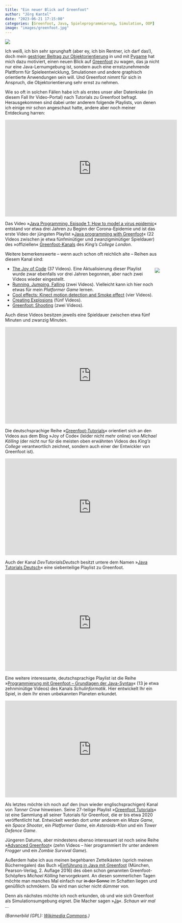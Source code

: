 ```yaml
---
title: "Ein neuer Blick auf Greenfoot"
author: "Jörg Kantel"
date: "2023-06-21 17:15:00"
categories: [Greenfoot, Java, Spieleprogrammierung, Simulation, OOP]
image: "images/greenfoot.jpg"
---
```


[![](images/greenfoot-b.jpg)](https://upload.wikimedia.org/wikipedia/commons/2/2a/Greenfoot_Screenshoot.jpg?uselang=de)

Ich weiß, ich bin sehr sprunghaft (aber ey, ich bin Rentner, ich darf das!), doch mein [gestriger Beitrag zur Objektorientierung](https://kantel.github.io/posts/2023062001_gameworld_yes_no/) in und mit [Pygame](http://cognitiones.kantel-chaos-team.de/multimedia/spieleprogrammierung/pygame.html) hat mich dazu motiviert, einen neuen Blick auf [Greenfoot](http://cognitiones.kantel-chaos-team.de/programmierung/creativecoding/greenfoot.html) zu wagen, das ja nicht nur eine Java-Lernumgebung ist, sondern auch eine ernstzunehmende Plattform für Spieleentwicklung, Smulationen und andere graphisch orientierte Anwendungen sein will. Und Greenfoot nimmt für sich in Anspruch, die Objektorientierung sehr ernst zu nehmen.

Wie so oft in solchen Fällen habe ich als erstes unser aller Datenkrake (in diesem Fall Ihr Video-Portal) nach Tutorials zu Greenfoot befragt. Herausgekommen sind dabei unter anderem folgende Playlists, von denen ich einige mir schon angeschaut hatte, andere aber noch meiner Entdeckung harren:

<iframe width="560" height="315" src="https://www.youtube.com/embed/rSHcNpGOGOs" title="YouTube video player" frameborder="0" allow="accelerometer; autoplay; clipboard-write; encrypted-media; gyroscope; picture-in-picture; web-share" allowfullscreen></iframe>

Das Video »[Java Programming, Episode 1: How to model a virus epidemic](https://www.youtube.com/watch?v=rSHcNpGOGOs)« entstand vor etwa drei Jahren zu Beginn der Corona-Epidemie und ist das erste Video der jüngsten Playlist »[Java programming with Greenfoot](https://www.youtube.com/playlist?list=PLIWb-FtdAhJjNgdIljwkMEQMhwhVIiV63)« (22 Videos zwischen je etwa fünfminütiger und zwanzigminütiger Spieldauer) des »offiziellen« [Greenfoot-Kanals](https://www.youtube.com/@18km) des *King's College London*.

Weitere bemerkenswerte – wenn auch schon oft reichlich alte – Reihen aus diesem Kanal sind:

<div style="float: right; margin-left: 12px; margin-top: 6px;">[![](images/greenfootbuch.png)](https://www.pearson.de/einfuehrung-in-java-mit-greenfoot-9783868949087)</div>

- [The Joy of Code](https://www.youtube.com/playlist?list=PL280AD6FCCFCDDAC5) (37 Videos). Eine Aktualisierung dieser Playlist wurde zwar ebenfalls vor drei Jahren begonnen, aber nach zwei Videos wieder eingestellt.
- [Running, Jumping, Falling](https://www.youtube.com/playlist?list=PLIWb-FtdAhJgg2jEOS1u1Khub8gCl_LBj) (zwei Videos). Vielleicht kann ich hier noch etwas für mein *Platformer Game* lernen.
- [Cool effects: Kinect motion detection and Smoke effect](https://www.youtube.com/playlist?list=PLIWb-FtdAhJh52OVXyLQZPIVtp5P4PzwC) (vier Videos).
- [Creating Explosions](https://www.youtube.com/playlist?list=PLIWb-FtdAhJhGZs37FK-DVviMb3AsQvdP) (fünf Videos).
- [Greenfoot: Shooting](https://www.youtube.com/playlist?list=PL73D989ED1678D0EC) (zwei Videos).

Auch diese Videos besitzen jeweils eine Spieldauer zwischen etwa fünf Minuten und zwanzig Minuten.

<iframe width="560" height="315" src="https://www.youtube.com/embed/A2JiDwqr7Os" title="YouTube video player" frameborder="0" allow="accelerometer; autoplay; clipboard-write; encrypted-media; gyroscope; picture-in-picture; web-share" allowfullscreen></iframe>

Die deutschsprachige Reihe »[Greenfoot-Tutorials](https://www.youtube.com/playlist?list=PLLTmbYoiafl8BHRr2OwAsBZF9KLgf9Xvc)« orientiert sich an den Videos aus dem Blog »Joy of Code« (leider nicht mehr online) von *Michael Kölling* (der nicht nur für die meisten oben erwähnten Videos des *King's College* verantwortlich zeichnet, sondern auch einer der Entwickler von Greenfoot ist).

<iframe width="560" height="315" src="https://www.youtube.com/embed/mtSLROwNAYI" title="YouTube video player" frameborder="0" allow="accelerometer; autoplay; clipboard-write; encrypted-media; gyroscope; picture-in-picture; web-share" allowfullscreen></iframe>

Auch der Kanal *DevTutorialsDeutsch* besitzt untere dem Namen »[Java Tutorials Deutsch](https://www.youtube.com/playlist?list=PL2B6D71A2D7A80F6C)« eine siebenteilige Playlist zu Greenfoot.

<iframe width="560" height="315" src="https://www.youtube.com/embed/15983HG79EA" title="YouTube video player" frameborder="0" allow="accelerometer; autoplay; clipboard-write; encrypted-media; gyroscope; picture-in-picture; web-share" allowfullscreen></iframe>

Eine weitere interessante, deutschsprachige Playlist ist die Reihe »[Programmierung mit Greenfoot – Grundlagen der Java-Syntax](https://www.youtube.com/playlist?list=PLgg6m1nfr-PhYNk0luFlP0o6aCkPtugb9)« (13 je etwa zehnminütige Videos) des Kanals *Schulinformatik*. Hier entwickelt Ihr ein Spiel, in dem Ihr einen unbekannten Planeten erkundet.

<iframe width="560" height="315" src="https://www.youtube.com/embed/a3PZp66AEmU" title="YouTube video player" frameborder="0" allow="accelerometer; autoplay; clipboard-write; encrypted-media; gyroscope; picture-in-picture; web-share" allowfullscreen></iframe>

Als letztes möchte ich noch auf den (nun wieder englischsprachigen) Kanal von *Tanner Crow* hinweisen. Seine 27-teilige Playlist »[Greenfoot Tutorials](https://www.youtube.com/playlist?list=PLmwzeqwf733_hpzeDcgW6VUSZciqwkh2S)« ist eine Sammlung all seiner Tutorials für Greenfoot, die er bis etwa 2020 veröffentlicht hat. Entwickelt werden dort unter anderem ein *Maze Game*, ein *Space Shooter*, ein *Platformer Game*, ein *Asteroids-Klon* und ein *Tower Defence Game*.

Jüngeren Datums, aber mindestens ebenso interessant ist noch seine Reihe »[Advanced Greenfoot](https://www.youtube.com/playlist?list=PLmwzeqwf733-LzOG3iwsF-TMrO34KdwD2)« (zehn Videos – hier programmiert Ihr unter anderem *Frogger* und ein *Zombie Survival Game*).

Außerdem habe ich aus meinen begehbaren Zettelkästen (sprich meinen Bücherregalen) das Buch »[Einführung in Java mit Greenfoot](https://www.pearson.de/einfuehrung-in-java-mit-greenfoot-9783868949087) (München, Pearson-Verlag, 2. Auflage 2016) des oben schon genannten Greenfoot-Schöpfers *Michael Kölling* hervorgekramt. An diesen sommerlichen Tagen möchte man manches Mal einfach nur ~~in der Sonne~~ im Schatten liegen und genüßlich schmökern. Da wird man sicher nicht dümmer von.

Denn als nächstes möchte ich noch erkunden, ob und wie sich Greenfoot als Simulationsumgebung eignet. Die Macher sagen »[Ja](https://www.greenfoot.org/doc/ap)«. *Schaun wir mal …*

*(Bannerbild (GPL): [Wikimedia Commons](https://commons.wikimedia.org/wiki/File:Greenfoot_Screenshoot.jpg?uselang=de).)*
